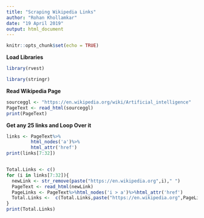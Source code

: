 ---
title: "Scraping Wikipedia Links"
author: "Rohan Khollamkar"
date: "19 April 2019"
output: html_document
---

```{r setup, include=FALSE}
knitr::opts_chunk$set(echo = TRUE)
```

**Load Libraries**
```{r libraries, echo=T}
library(rvest)

library(stringr)
```
**Read Wikipedia Page**
```{r read_page,echo=T}
sourceggl <- "https://en.wikipedia.org/wiki/Artificial_intelligence"
PageText <- read_html(sourceggl) 
print(PageText)
```

**Get any 25 links and Loop Over it**
```{r get_links,echo =T}
links <- PageText%>%
         html_nodes('a')%>%
         html_attr('href')
print(links[7:32])


Total.Links <- c()
for (i in links[7:32]){
  newLink <- str_remove(paste("https://en.wikipedia.org",i)," ")
  PageText <- read_html(newLink)
  PageLinks <- PageText%>%html_nodes('i > a')%>%html_attr('href')
  Total.Links <-  c(Total.Links,paste("https://en.wikipedia.org",PageLinks))
}
print(Total.Links)

```






















































































